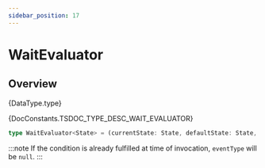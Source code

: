 ```yaml
---
sidebar_position: 17
---
```



# WaitEvaluator

## Overview

<TypeDisplay>{DataType.type}</TypeDisplay>

<MarkdownWrapper>{DocConstants.TSDOC_TYPE_DESC_WAIT_EVALUATOR}</MarkdownWrapper>

```ts
type WaitEvaluator<State> = (currentState: State, defaultState: State, eventType: StateChangeEventType | null) => boolean
```

:::note
If the condition is already fulfilled at time of invocation, `eventType` will be `null`.
:::
